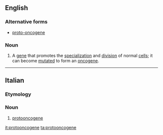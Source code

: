 ==English==

===Alternative forms===
* [[proto-oncogene]]

===Noun===
{{en-noun}}

# {{label|en|genetics}} A [[gene]] that promotes the [[specialization]] and [[division]] of normal [[cell]]s; it can become [[mutate]]d to form an [[oncogene]].

----

==Italian==

===Etymology===
{{prefix|proto|oncogene|lang=it}}

===Noun===
{{it-noun|m}}

# [[#English|protooncogene]]

[[it:protooncogene]]
[[ta:protooncogene]]